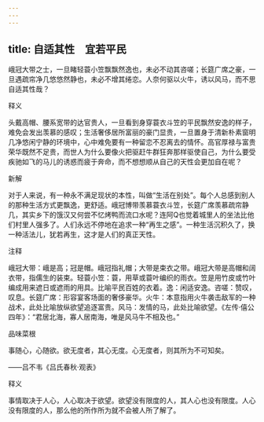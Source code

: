 ```yaml
---
---
---
```

title: 自适其性　宜若平民
---



峨冠大带之士，一旦睹轻蓑小笠飘飘然逸也，未必不动其咨嗟；长筵广席之豪，一旦遇疏帘净几悠悠然静也，未必不增其绻恋。人奈何驱以火牛，诱以风马，而不思自适其性哉？

释义

头戴高帽、腰系宽带的达官贵人，一旦看到身穿蓑衣斗笠的平民飘然安逸的样子，难免会发出羡慕的感叹；生活奢侈居所富丽的豪门显贵，一旦置身于清新朴素窗明几净悠闲宁静的环境中，心中难免要有一种留恋不忍离去的情怀。高官厚禄与富贵荣华既然不足贵，而世人为什么要像火把驱赶牛群狂奔那样驱使自己，为什么要受疾驰如飞的马儿的诱惑而疲于奔命，而不想想顺从自己的天性会更加自在呢？

新解

对于人来说，有一种永不满足现状的本性，叫做“生活在别处”。每个人总感到别人的那种生活方式更飘逸，更舒适。峨冠博带羡慕蓑衣斗笠，长筵广席羡慕疏帘静几，其实乡下的饿汉又何尝不忆烤鸭而流口水呢？连阿Q也觉着城里人的坐法比他们村里人强多了。人们永远不停地在追求一种“再生之感”。一种生活沉积久了，换一种活法儿，犹若再生，这才是人们的真正天性。

注释

峨冠大带：峨是高；冠是帽。峨冠指礼帽；大带是束衣之带。峨冠大带是高帽和阔衣带，指儒生的装束。轻蓑小笠：蓑，用草或蓑叶编织的雨衣。笠是用竹皮或竹叶编成用来遮日或遮雨的用具。比喻平民百姓的衣着。逸：闲适安逸。咨嗟：赞叹，叹息。长筵广席：形容宴客场面的奢侈豪华。火牛：本意指用火牛袭击敌军的一种战术，此处比喻放纵欲望追逐富贵。风马：发情的马，此处比喻欲望。《左传·僖公四年》：“君居北海，寡人居南海，唯是风马牛不相及也。”

品味菜根

事随心，心随欲。欲无度者，其心无度。心无度者，则其所为不可知矣。

——吕不韦《吕氏春秋·观表》

释义

事情取决于人心，人心取决于欲望。欲望没有限度的人，其人心也没有限度。人心没有限度的人，那么他的所作所为就不会被人所了解了。